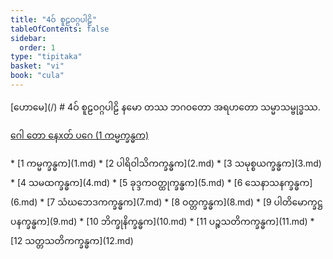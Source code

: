 ```yaml
---
title: "4ဝ် စူဠဝဂ္ဂပါဠိ"
tableOfContents: false
sidebar:
  order: 1
type: "tipitaka"
basket: "vi"
book: "cula"
---
```



<Paragraph type="center" book="cula">
[ဟောမေ](/)
</Paragraph>

<Paragraph type="center" book="cula">
# 4ဝ် စူဠဝဂ္ဂပါဠိ
</Paragraph>

<Paragraph number="1" type="center" book="cula">
နမော တဿ ဘဂဝတော အရဟတော သမ္မာသမ္ဗုဒ္ဓဿ.

[ဂေါ တော နေxတ် ပဂေ (1 ကမ္မက္ခန္ဓက)](1.md)



</Paragraph>

<TableOfContents book="cula" section="4">
* [1 ကမ္မက္ခန္ဓက](1.md)
* [2 ပါရိဝါသိကက္ခန္ဓက](2.md)
* [3 သမုစ္စယက္ခန္ဓက](3.md)
* [4 သမထက္ခန္ဓက](4.md)
* [5 ခုဒ္ဒကဝတ္ထုက္ခန္ဓက](5.md)
* [6 သေနာသနက္ခန္ဓက](6.md)
* [7 သံဃဘေဒကက္ခန္ဓက](7.md)
* [8 ဝတ္တက္ခန္ဓက](8.md)
* [9 ပါတိမောက္ခဋ္ဌပနက္ခန္ဓက](9.md)
* [10 ဘိက္ခုနိက္ခန္ဓက](10.md)
* [11 ပဉ္စသတိကက္ခန္ဓက](11.md)
* [12 သတ္တသတိကက္ခန္ဓက](12.md)
</TableOfContents>